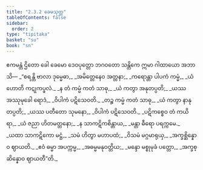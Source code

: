 ```yaml
---
title: "2.3.2 ခေမသုတ္တ"
tableOfContents: false
sidebar:
  order: 2
type: "tipitaka"
basket: "su"
book: "sn"
---
```



<DynamicBreadcrumb />

<Division number="103" book="sn" e="ch" v="18" p="296">

<Paragraph number="487" book="sn">
ဧကမန္တံ ဌိတော ခေါ ခေမော ဒေဝပုတ္တော ဘဂဝတော သန္တိကေ ဣမာ ဂါထာယော အဘာသိ—
</Paragraph>

<Paragraph number="488" type="verses" book="sn">
_“စရန္တိ ဗာလာ ဒုမ္မေဓာ,_  
_အမိတ္တေနေဝ အတ္တနာ;_  
_ကရောန္တာ ပါပကံ ကမ္မံ,_  
_ယံ ဟောတိ ကဋုကပ္ဖလံ._  

</Paragraph>

<Paragraph number="489" type="verses" book="sn">
_န တံ ကမ္မံ ကတံ သာဓု,_  
_ယံ ကတွာ အနုတပ္ပတိ;_  
_ယဿ အဿုမုခေါ ရောဒံ,_  
_ဝိပါကံ ပဋိသေဝတိ._  

</Paragraph>

<Paragraph number="490" type="verses" book="sn">
_တဉ္စ ကမ္မံ ကတံ သာဓု,_  
_ယံ ကတွာ နာနုတပ္ပတိ;_  
_ယဿ ပတီတော သုမနော,_  
_ဝိပါကံ ပဋိသေဝတိ._  

</Paragraph>

<Paragraph number="491" type="verses" book="sn">
_ပဋိကစ္စေဝ တံ ကယိရာ,_  
_ယံ ဇညာ ဟိတမတ္တနော;_  
_န သာကဋိကစိန္တာယ,_  
_မန္တာ ဓီရော ပရက္ကမေ._  

</Paragraph>

<Paragraph number="492" type="verses" book="sn">
_ယထာ သာကဋိကော မဋ္ဌံ,_  
_သမံ ဟိတွာ မဟာပထံ;_  
_ဝိသမံ မဂ္ဂမာရုယှ,_  
_အက္ခစ္ဆိန္နောဝ ဈာယတိ._  

</Paragraph>

<Paragraph number="493" type="verses" book="sn">
_ဧဝံ ဓမ္မာ အပက္ကမ္မ,_  
_အဓမ္မမနုဝတ္တိယ;_  
_မန္ဒော မစ္စုမုခံ ပတ္တော,_  
_အက္ခစ္ဆိန္နောဝ ဈာယတီ”တိ._
</Paragraph>
</Division>